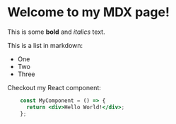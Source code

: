 # Welcome to my MDX page!
 
This is some **bold** and _italics_ text.
 
This is a list in markdown:
 
- One
- Two
- Three
 
Checkout my React component:
    
```jsx
    const MyComponent = () => {
      return <div>Hello World!</div>;
    };
```